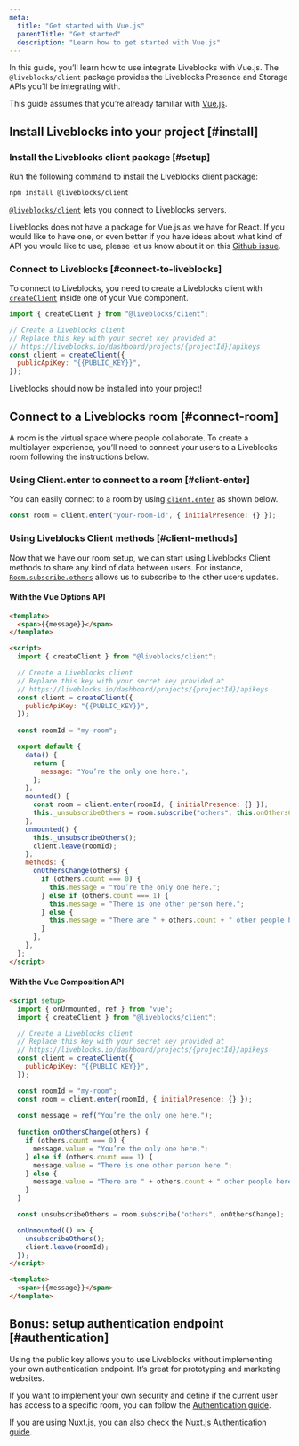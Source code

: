 ```yaml
---
meta:
  title: "Get started with Vue.js"
  parentTitle: "Get started"
  description: "Learn how to get started with Vue.js"
---
```


In this guide, you’ll learn how to use integrate Liveblocks with Vue.js. The
`@liveblocks/client` package provides the Liveblocks Presence and Storage APIs
you’ll be integrating with.

This guide assumes that you’re already familiar with
[Vue.js](https://vuejs.org/v2/guide/).

## Install Liveblocks into your project [#install]

### Install the Liveblocks client package [#setup]

Run the following command to install the Liveblocks client package:

```bash
npm install @liveblocks/client
```

[`@liveblocks/client`][] lets you connect to Liveblocks servers.

<Banner title="Official package">

Liveblocks does not have a package for Vue.js as we have for React. If you would
like to have one, or even better if you have ideas about what kind of API you
would like to use, please let us know about it on this
[Github issue](https://github.com/liveblocks/liveblocks/issues/1).

</Banner>

### Connect to Liveblocks [#connect-to-liveblocks]

To connect to Liveblocks, you need to create a Liveblocks client with
[`createClient`][] inside one of your Vue component.

```js
import { createClient } from "@liveblocks/client";

// Create a Liveblocks client
// Replace this key with your secret key provided at
// https://liveblocks.io/dashboard/projects/{projectId}/apikeys
const client = createClient({
  publicApiKey: "{{PUBLIC_KEY}}",
});
```

Liveblocks should now be installed into your project!

## Connect to a Liveblocks room [#connect-room]

A room is the virtual space where people collaborate. To create a multiplayer
experience, you’ll need to connect your users to a Liveblocks room following the
instructions below.

### Using Client.enter to connect to a room [#client-enter]

You can easily connect to a room by using [`client.enter`][] as shown below.

```js
const room = client.enter("your-room-id", { initialPresence: {} });
```

### Using Liveblocks Client methods [#client-methods]

Now that we have our room setup, we can start using Liveblocks Client methods to
share any kind of data between users. For instance, [`Room.subscribe.others`][]
allows us to subscribe to the other users updates.

#### With the Vue Options API

```html
<template>
  <span>{{message}}</span>
</template>

<script>
  import { createClient } from "@liveblocks/client";

  // Create a Liveblocks client
  // Replace this key with your secret key provided at
  // https://liveblocks.io/dashboard/projects/{projectId}/apikeys
  const client = createClient({
    publicApiKey: "{{PUBLIC_KEY}}",
  });
  
  const roomId = "my-room";

  export default {
    data() {
      return {
        message: "You’re the only one here.",
      };
    },
    mounted() {
      const room = client.enter(roomId, { initialPresence: {} });
      this._unsubscribeOthers = room.subscribe("others", this.onOthersChange);
    },
    unmounted() {
      this._unsubscribeOthers();
      client.leave(roomId);
    },
    methods: {
      onOthersChange(others) {
        if (others.count === 0) {
          this.message = "You’re the only one here.";
        } else if (others.count === 1) {
          this.message = "There is one other person here.";
        } else {
          this.message = "There are " + others.count + " other people here.";
        }
      },
    },
  };
</script>
```

#### With the Vue Composition API

```html
<script setup>
  import { onUnmounted, ref } from "vue";
  import { createClient } from "@liveblocks/client";

  // Create a Liveblocks client
  // Replace this key with your secret key provided at
  // https://liveblocks.io/dashboard/projects/{projectId}/apikeys
  const client = createClient({
    publicApiKey: "{{PUBLIC_KEY}}",
  });

  const roomId = "my-room";
  const room = client.enter(roomId, { initialPresence: {} });
  
  const message = ref("You’re the only one here.");
  
  function onOthersChange(others) {
    if (others.count === 0) {
      message.value = "You’re the only one here.";
    } else if (others.count === 1) {
      message.value = "There is one other person here.";
    } else {
      message.value = "There are " + others.count + " other people here.";
    }
  }

  const unsubscribeOthers = room.subscribe("others", onOthersChange);

  onUnmounted(() => {
    unsubscribeOthers();
    client.leave(roomId);
  });
</script>

<template>
  <span>{{message}}</span>
</template>
```

## Bonus: setup authentication endpoint [#authentication]

Using the public key allows you to use Liveblocks without implementing your own
authentication endpoint. It’s great for prototyping and marketing websites.

If you want to implement your own security and define if the current user has
access to a specific room, you can follow the [Authentication guide][].

If you are using Nuxt.js, you can also check the [Nuxt.js Authentication
guide][].

[`@liveblocks/client`]: /docs/api-reference/liveblocks-client
[`createclient`]: /docs/api-reference/liveblocks-client#createClient
[`client.enter`]: /docs/api-reference/liveblocks-client#Client.enter
[`room.subscribe.others`]:
  /docs/api-reference/liveblocks-client#Room.subscribe.others
[authentication guide]: /docs/guides/authentication
[nuxt.js authentication guide]: /docs/guides/authentication/nuxt-js
